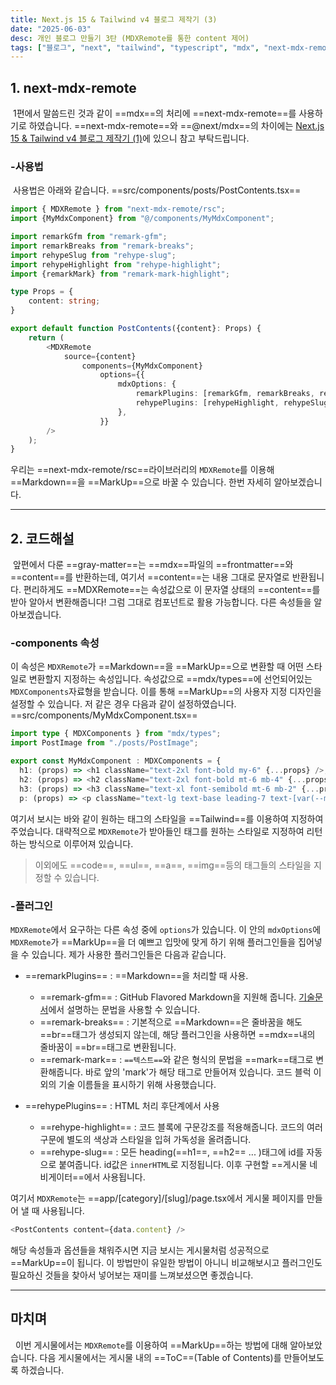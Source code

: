 ```yaml
---
title: Next.js 15 & Tailwind v4 블로그 제작기 (3)
date: "2025-06-03"
desc: 개인 블로그 만들기 3탄 (MDXRemote를 통한 content 제어)
tags: ["블로그", "next", "tailwind", "typescript", "mdx", "next-mdx-remote"]
---
```


## 1. next-mdx-remote
&nbsp;1편에서 말씀드린 것과 같이 ==mdx==의 처리에 ==next-mdx-remote==를 사용하기로 하였습니다.
==next-mdx-remote==와 ==@next/mdx==의 차이에는 [Next.js 15 & Tailwind v4 블로그 제작기 (1)](https://stickfig8blog.vercel.app/blog/blog_making1)에 있으니 참고 부탁드립니다.  

### -사용법
&nbsp;사용법은 아래와 같습니다. 
==src/components/posts/PostContents.tsx==
```ts
import { MDXRemote } from "next-mdx-remote/rsc";
import {MyMdxComponent} from "@/components/MyMdxComponent";

import remarkGfm from "remark-gfm";
import remarkBreaks from "remark-breaks";
import rehypeSlug from "rehype-slug";
import rehypeHighlight from "rehype-highlight";
import {remarkMark} from "remark-mark-highlight";

type Props = {
    content: string;
}

export default function PostContents({content}: Props) {
    return (
        <MDXRemote
            source={content}
                components={MyMdxComponent}
                    options={{
                        mdxOptions: {
                            remarkPlugins: [remarkGfm, remarkBreaks, remarkMark],
                            rehypePlugins: [rehypeHighlight, rehypeSlug],
                        },
                    }} 
        />
    );
}
```

우리는 ==next-mdx-remote/rsc==라이브러리의 ``MDXRemote``를 이용해 ==Markdown==을 ==MarkUp==으로 바꿀 수 있습니다.
한번 자세히 알아보겠습니다.

***

## 2. 코드해설
&nbsp;앞편에서 다룬 ==gray-matter==는 ==mdx==파일의 ==frontmatter==와 ==content==를 반환하는데, 여기서 ==content==는 내용 그대로 문자열로 반환됩니다.
편리하게도 ==MDXRemote==는 속성값으로 이 문자열 상태의 ==content==를 받아 알아서 변환해줍니다! 그럼 그대로 컴포넌트로 활용 가능합니다.
다른 속성들을 알아보겠습니다.

### -components 속성
이 속성은 ``MDXRemote``가 ==Markdown==을 ==MarkUp==으로 변환할 때 어떤 스타일로 변환할지 지정하는 속성입니다.
속성값으로 ==mdx/types==에 선언되어있는 ``MDXComponents``자료형을 받습니다. 이를 통해 ==MarkUp==의 사용자 지정 디자인을 설정할 수 있습니다.
저 같은 경우 다음과 같이 설정하였습니다. 
==src/components/MyMdxComponent.tsx==
```ts
import type { MDXComponents } from "mdx/types";
import PostImage from "./posts/PostImage";

export const MyMdxComponent : MDXComponents = {
  h1: (props) => <h1 className="text-2xl font-bold my-6" {...props} />,
  h2: (props) => <h2 className="text-2xl font-bold mt-6 mb-4" {...props} />,
  h3: (props) => <h3 className="text-xl font-semibold mt-6 mb-2" {...props} />,
  p: (props) => <p className="text-lg text-base leading-7 text-[var(--mainText)] mb-4 leading-10" {...props} />, ... };
```
여기서 보시는 바와 같이 원하는 태그의 스타일을 ==Tailwind==를 이용하여 지정하여 주었습니다. 
대략적으로 ``MDXRemote``가 받아들인 태그를 원하는 스타일로 지정하여 리턴하는 방식으로 이루어져 있습니다.
>이외에도 ==code==, ==ul==, ==a==, ==img==등의 태그들의 스타일을 지정할 수 있습니다.

### -플러그인
``MDXRemote``에서 요구하는 다른 속성 중에 ``options``가 있습니다. 이 안의 ``mdxOptions``에 ``MDXRemote``가 ==MarkUp==을 더 예쁘고 입맛에 맞게 하기 위해 플러그인들을 집어넣을 수 있습니다.
제가 사용한 플러그인들은 다음과 같습니다.
- ==remarkPlugins== : ==Markdown==을 처리할 때 사용.
  - ==remark-gfm== : GitHub Flavored Markdown을 지원해 줍니다. [기술문서](https://docs.github.com/ko/get-started/writing-on-github/getting-started-with-writing-and-formatting-on-github/basic-writing-and-formatting-syntax)에서 설명하는 문법을 사용할 수 있습니다.
  - ==remark-breaks== : 기본적으로 ==Markdown==은 줄바꿈을 해도 ==br==태그가 생성되지 않는데, 해당 플러그인을 사용하면 ==mdx==내의 줄바꿈이 ==br==태그로 변환됩니다.
  - ==remark-mark== : `==텍스트==`와 같은 형식의 문법을 ==mark==태그로 변환해줍니다. 바로 앞의 'mark'가 해당 태그로 만들어져 있습니다. 코드 블럭 이외의 기술 이름들을 표시하기 위해 사용했습니다.

- ==rehypePlugins== : HTML 처리 후단계에서 사용
  - ==rehype-highlight== : 코드 블록에 구문강조를 적용해줍니다. 코드의 여러 구문에 별도의 색상과 스타일을 입혀 가독성을 올려줍니다.
  - ==rehype-slug== : 모든 heading(==h1==, ==h2== ... )태그에 id를 자동으로 붙여줍니다. id값은 ``innerHTML``로 지정됩니다. 이후 구현할 ==게시물 네비게이터==에서 사용됩니다.

여기서 ``MDXRemote``는 ==app/[category]/[slug]/page.tsx에서 게시물 페이지를 만들어 낼 때 사용됩니다.
```ts
<PostContents content={data.content} />
```

해당 속성들과 옵션들을 채워주시면 지금 보시는 게시물처럼 성공적으로 ==MarkUp==이 됩니다. 이 방법만이 유일한 방법이 아니니 비교해보시고 플러그인도 필요하신 것들을 찾아서 넣어보는 재미를 느껴보셨으면 좋겠습니다.

***

## 마치며
&nbsp; 이번 게시물에서는 ``MDXRemote``를 이용하여 ==MarkUp==하는 방법에 대해 알아보았습니다. 다음 게시물에서는 게시물 내의 ==ToC==(Table of Contents)를 만들어보도록 하겠습니다.